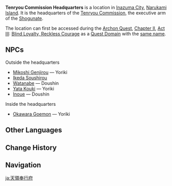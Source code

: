 {{About|the location|the quest domain|Tenryou Commission Headquarters (Domain)}}
{{Location Infobox
|image        = <gallery>
Tenryou Commission Headquarters.png|Exterior
Tenryou Commission Headquarters Interior.png|Interior
</gallery>
|type         = Point of Interest
|type2        = Instance
|region       = Inazuma
|area         = Narukami Island
|subarea      = Inazuma City
}}
'''Tenryou Commission Headquarters''' is a location in [[Inazuma City]], [[Narukami Island]]. It is the headquarters of the [[Tenryou Commission]], the executive arm of the [[Shogunate]].

The location can first be accessed during the [[Archon Quest]], [[Chapter II]], [[Omnipresence Over Mortals|Act III]]: [[Blind Loyalty, Reckless Courage]] as a [[Quest Domain]] with the [[Tenryou Commission Headquarters (Domain)|same name]].

==NPCs==
Outside the headquarters
*[[Mikoshi Genjirou]] &mdash; Yoriki
*[[Ikeda Soushirou]]
*[[Watanabe]] &mdash; Doushin
*[[Yata Kouki]] &mdash; Yoriki
*[[Inoue]] &mdash; Doushin

Inside the headquarters
*[[Okawara Goemon]] &mdash; Yoriki

==Other Languages==
{{Other Languages
|en      = Tenryou Commission Headquarters
|zhs     = 天领奉行府
|zhs_rm  = Tiānlǐng-fèngxíng-fǔ
|zht     = 天領奉行府
|zht_rm  = Tiānlǐng-fèngxíng-fǔ
|zh_tl   = Tenryou Commission Office
|ja      = 天領奉行府
|ja_rm   = Tenryou-bugyou-fu{{Assumed}}
|ja_tl   = Tenryou Commission Office
|ko      = 텐료 {{tt|봉행부|奉行府}}
|ko_rm   = Tenryo Bonghaeng-bu
|ko_tl   = Tenryou Commission Office
|es      = Sede de la Comisión Tenryou
|es_tl   = Headquarters of the Tenryou Commission
|fr      = Quartier général de la Commission administrative
|fr_tl   = Headquarters of the Administrative Commission
|ru      = Штаб-квартира Комиссии Тэнрё
|ru_tl   = Headquarters of the Tenryou Commission
|th      = ศูนย์บัญชาการสำนัก Tenryou
|th_rm   = Sun banchakan samnak Tenryou
|th_tl   = Tenryou Commission Command Center
|vi      = {{tt|Phủ|府}} {{tt|Hiệp Hội|協會}} Tenryou
|vi_tl   = Tenryou Commission Office
|de      = Hauptquartier der Tenryou-Verwaltung
|de_tl   = Headquarters of the Tenryou Commission
|id      = Markas Tenryou Commission
|id_tl   = Tenryou Commission Headquarters
|pt      = Sede da Comissão Tenryou
|pt_tl   = Headquarters of the Tenryou Commission
|tr      = Tenryou Heyeti Karargahı
|tr_tl   = 
|it      = Quartier generale della Commissione Tenryou
|it_tl   = 
}}

==Change History==
{{Change History|2.1}}

==Navigation==
{{PoI Navbox|Inazuma}}

[[ja:天領奉行府]]